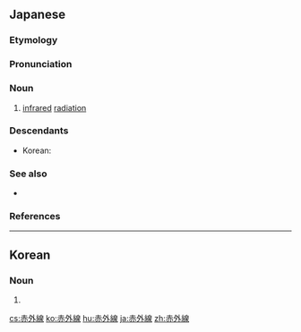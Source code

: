 ==Japanese==
{{DEFAULTSORT:せきがいせん}}
{{wikipedia|lang=ja}}
{{ja-kanjitab|せき|がい|せん|yomi=o}}

===Etymology===
{{com|ja|赤|外|線|tr1=seki|t1=[[red]]|tr2=gai|t2=[[outside]]|tr3=sen|t3=[[ray]]}}

===Pronunciation===
{{ja-pron|acc=0|y=ko|せきがいせん|acc_ref=DJR,SMK5,NHK|acc2_ref=SMK5}}

===Noun===
{{ja-noun|せきがいせん|hhira=せきぐわいせん}}

# [[infrared]] [[radiation]]

===Descendants===
* Korean: {{ko-l|적외선}}

===See also===
* {{ja-r|紫%外%線|し%がい%せん|[[ultraviolet]] [[radiation]]}}

===References===
<references/>

{{C|ja|Light}}

----

==Korean==
{{ko-hanjatab}}

===Noun===
{{ko-noun|mr=chŏgoesŏn|y=cek.oysen|hangeul=적외선}}

# {{hanja form of|적외선|[[infrared]] [[radiation]]}}

[[cs:赤外線]]
[[ko:赤外線]]
[[hu:赤外線]]
[[ja:赤外線]]
[[zh:赤外線]]